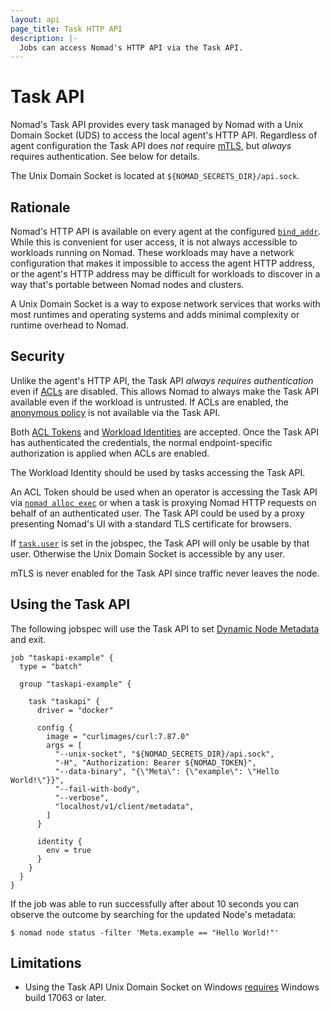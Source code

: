 ```yaml
---
layout: api
page_title: Task HTTP API
description: |-
  Jobs can access Nomad's HTTP API via the Task API.
---
```


# Task API

Nomad's Task API provides every task managed by Nomad with a Unix Domain Socket
(UDS) to access the local agent's HTTP API. Regardless of agent configuration
the Task API does *not* require [mTLS][], but *always* requires authentication.
See below for details.

The Unix Domain Socket is located at `${NOMAD_SECRETS_DIR}/api.sock`.

## Rationale

Nomad's HTTP API is available on every agent at the configured
[`bind_addr`][bind_addr]. While this is convenient for user access, it is not
always accessible to workloads running on Nomad. These workloads may have a
network configuration that makes it impossible to access the agent HTTP
address, or the agent's HTTP address may be difficult for workloads to discover
in a way that's portable between Nomad nodes and clusters.

A Unix Domain Socket is a way to expose network services that works with most
runtimes and operating systems and adds minimal complexity or runtime overhead
to Nomad.

## Security

Unlike the agent's HTTP API, the Task API *always requires authentication* even
if [ACLs][acl] are disabled.  This allows Nomad to always make the Task API
available even if the workload is untrusted. If ACLs are enabled, the [anonymous
policy][anon] is not available via the Task API.

Both [ACL Tokens][acl-tokens] and [Workload Identities][workload-id] are
accepted. Once the Task API has authenticated the credentials, the normal
endpoint-specific authorization is applied when ACLs are enabled.

The Workload Identity should be used by tasks accessing the Task API.

An ACL Token should be used when an operator is accessing the Task API via
[`nomad alloc exec`][alloc-exec] or when a task is proxying Nomad HTTP requests
on behalf of an authenticated user. The Task API could be used by a proxy
presenting Nomad's UI with a standard TLS certificate for browsers.

If [`task.user`][task-user] is set in the jobspec, the Task API will only be
usable by that user. Otherwise the Unix Domain Socket is accessible by any
user.

mTLS is never enabled for the Task API since traffic never leaves the node.

## Using the Task API

The following jobspec will use the Task API to set [Dynamic Node Metadata][dnm]
and exit.

```hcl
job "taskapi-example" {
  type = "batch"

  group "taskapi-example" {

    task "taskapi" {
      driver = "docker"

      config {
        image = "curlimages/curl:7.87.0"
        args = [
          "--unix-socket", "${NOMAD_SECRETS_DIR}/api.sock",
          "-H", "Authorization: Bearer ${NOMAD_TOKEN}",
          "--data-binary", "{\"Meta\": {\"example\": \"Hello World!\"}}",
          "--fail-with-body",
          "--verbose",
          "localhost/v1/client/metadata",
        ]
      }

      identity {
        env = true
      }
    }
  }
}
```

If the job was able to run successfully after about 10 seconds you can observe
the outcome by searching for the updated Node's metadata:

```shell-session
$ nomad node status -filter 'Meta.example == "Hello World!"'
```

## Limitations

- Using the Task API Unix Domain Socket on Windows [requires][windows] Windows
build 17063 or later.

[acl]: /nomad/docs/concepts/acl/
[acl-tokens]: /nomad/docs/concepts/acl/#token
[alloc-exec]: /nomad/commands/alloc/exec
[anon]: /nomad/tutorials/access-control/access-control#acl-policies
[bind_addr]: /nomad/docs/configuration
[mTLS]: /nomad/tutorials/transport-security/security-enable-tls
[task-user]: /nomad/docs/job-specification/task#user
[workload-id]: /nomad/docs/concepts/workload-identity
[windows]: https://devblogs.microsoft.com/commandline/af_unix-comes-to-windows/
[dnm]: /nomad/api-docs/client#update-node-metadata
